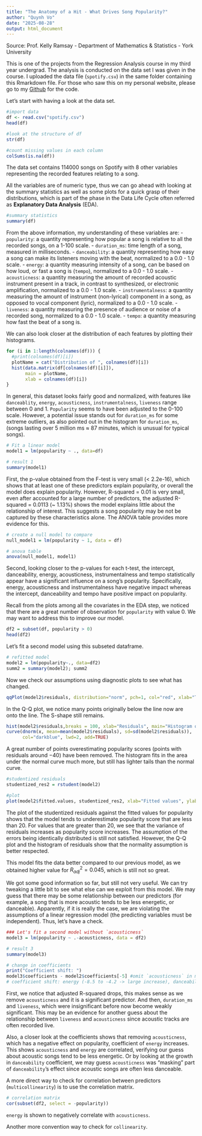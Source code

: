---
title: "The Anatomy of a Hit - What Drives Song Popularity?"
author: "Quynh Vo"
date: "2025-08-28"
output: html_document
---
Source: Prof. Kelly Ramsay - Department of Mathematics & Statistics - York University

This is one of the projects from the Regression Analysis course in my third year undergrad. The analysis is conducted on the data set I was given in the course. I uploaded the data file (`spotify.csv`) in the same folder containing this Rmarkdown file. For those who saw this on my personal website, please go to my [Github](https://github.com/XQuynhVo) for the code.

Let's start with having a look at the data set.

```{r import}
#import data
df <- read.csv("spotify.csv")
head(df)
```

```{r check general info}
#look at the structure of df
str(df)
```
```{r check cleanliness}
#count missing values in each column
colSums(is.na(df))
```

The data set contains 114000 songs on Spotify with 8 other variables representing the recorded features relating to a song.

All the variables are of numeric type, thus we can go ahead with looking at the summary statistics as well as some plots for a quick grasp of their distributions, which is part of the phase in the Data Life Cycle often referred as **Explanatory Data Analysis** (EDA).

```{r sum stats}
#summary statistics
summary(df)
```

From the above information, my understanding of these variables are:
- `popularity`: a quantity representing how popular a song is relative to all the recorded songs, on a 1-100 scale.
- `duration_ms`: time length of a song, measured in milliseconds.
- `danceability`: a quantity representing how easy a song can make its listeners moving with the beat, normalized to a 0.0 - 1.0 scale.
- `energy`: a quantity measuring intensity of a song, can be based on how loud, or fast a song is (`tempo`), normalized to a 0.0 - 1.0 scale.
- `acousticness`: a quantity measuring the amount of recorded acoustic instrument present in a track, in contrast to synthesized, or electronic amplification, normalized to a 0.0 - 1.0 scale.
- `instrumentalness`: a quantity measuring the amount of instrument (non-lyrical) component in a song, as opposed to vocal component (lyric), normalized to a 0.0 - 1.0 scale. 
- `liveness`: a quantity measuring the presence of audience or noise of a recorded song, normalized to a 0.0 - 1.0 scale.
- `tempo`: a quantity measuring how fast the beat of a song is.

We can also look closer at the distribution of each features by plotting their histograms.

```{r plot, echo=FALSE}
for (i in 1:length(colnames(df))) {
  #print(colnames(df)[i])
  plotName = cat("Distribution of ", colnames(df)[i])
  hist(data.matrix(df[colnames(df)[i]]),
       main = plotName,
       xlab = colnames(df)[i])
}
```

In general, this dataset looks fairly good and normalized, with features like `danceablity`, `energy`, `acousticness`, `instrumentalness`, `liveness` range between 0 and 1. `Popularity` seems to have been adjusted to the 0-100 scale. However, a potential issue stands out for `duration_ms` for some extreme outliers, as also pointed out in the histogram for `duration_ms`, (songs lasting over 5 million ms ≈ 87 minutes, which is unusual for typical songs).

```{r 1st model}
# Fit a linear model
model1 = lm(popularity ~ ., data=df)

# result 1
summary(model1)
```
First, the p-value obtained from the F-test is very small (< 2.2e-16), which shows that at least one of these predictors explain popularity, or overall the model does explain popularity. However, R-squared = 0.01 is very small, even after accounted for a large number of predictors, the adjusted R-squared = 0.0113 (~ 1.13%) shows the model explains little about the relationship of interest. This suggests a song popularity may be not be captured by these characteristics alone. The ANOVA table provides more evidence for this.

```{r anova 1}
# create a null model to compare
null_model1 = lm(popularity ~ 1, data = df)

# anova table
anova(null_model1, model1)
```

Second, looking closer to the p-values for each t-test, the intercept, danceability, energy, acousticness, instrumentalness and tempo statistically appear have a significant influence on a song's popularity. Specifically, energy, acousticness and instrumentalness have negative impact whereas the intercept, danceability and tempo have positive impact on popularity.

Recall from the plots among all the covariates in the EDA step, we noticed that there are a great number of observation for `popularity` with value 0. We may want to address this to improve our model.

```{r subseted df}
df2 = subset(df, popularity > 0)
head(df2)
```

Let's fit a second model using this subseted dataframe.

```{r 2nd model}
# refitted model 
model2 = lm(popularity~., data=df2)
summ2 = summary(model2); summ2
```

Now we check our assumptions using diagnostic plots to see what has changed.

```{r refitted QQ plot}
qqPlot(model2$residuals, distribution="norm", pch=1, col="red", xlab="Theoretical normal quantiles", ylab="Sample quantiles")
```

In the Q-Q plot, we notice many points originally below the line now are onto the line. The S-shape still remains.

```{r refitted histogram of residuals}
hist(model2$residuals,breaks = 100, xlab="Residuals", main="Histogram of residuals", freq=FALSE, xlim=c(-60,60), ylim=c(0,0.030))
curve(dnorm(x, mean=mean(model2$residuals), sd=sd(model2$residuals)), 
      col="darkblue", lwd=2, add=TRUE)
```

A great number of points overestimating popularity scores (points with residuals around $-40$) have been removed. The histogram fits in the area under the normal curve much more, but still has lighter tails than the normal curve.

```{r refitted studentized res vs. fitted values}
#studentized residuals
studentized_res2 = rstudent(model2)

#plot
plot(model2$fitted.values, studentized_res2, xlab="Fitted values", ylab="Studentized residuals", pch=1)
```

The plot of the studentized residuals against the fitted values for popularity shows that the model tends to underestimate popularity score that are less than $20$. For values that are greater than $20$, we see that the variance of residuals increases as popularity score increases. The assumption of the errors being identically distributed is still not satisfied. However, the Q-Q plot and the histogram of residuals show that the normality assumption is better respected.

This model fits the data better compared to our previous model, as we obtained higher value for $R^2_{adj}=0.045$, which is still not so great.

We got some good information so far, but still not very useful. We can try tweaking a little bit to see what else can we exploit from this model. We may guess that there may be some relationship between our predictors (for example, a song that is more acoustic tends to be less energetic, or danceable). Apparently, if it is really the case, we are violating the assumptions of a linear regression model (the predicting variables must be independent). Thus, let's have a check.

```{r 3rd model}
### Let's fit a second model without `acousticness`
model3 = lm(popularity ~ .-acousticness, data = df2)

# result 3
summary(model3)
```
```{r coefficient shift}
# change in coefficients
print("Coefficient shift: ")
model3$coefficients - model2$coefficients[-5] #omit `acousticness` in model 2
# coefficient shift: energy (-8.5 to -4.2 -> large increase), danceability (2.3 to 2.8)
```

First, we notice that adjusted R-squared drops, this makes sense as we remove `acousticness` and it is a significant predictor. And then, `duration_ms` and `liveness`, which were insignificant before now become weakly significant. This may be an evidence for another guess about the relationship between `liveness` and `acousticness` since acoustic tracks are often recorded live.

Also, a closer look at the coefficients shows that removing `acousticness`, which has a negative effect on popularity, coefficient of `energy` increases. This shows `acousticness` and `energy` are correlated, verifying our guess about acoustic songs tend to be less energetic. Or by looking at the growth in `danceability` coefficient, we may guess `acousticness` was “masking” part of `danceability`’s effect since acoustic songs are often less danceable.

A more direct way to check for correlation between predictors (`multicollinearity`) is to use the correlation matrix.

```{r correlation matrix}
# correlation matrix
cor(subset(df2, select = -popularity))
```

`energy` is shown to negatively correlate with `acousticness`.

Another more convention way to check for `collinearity`.

